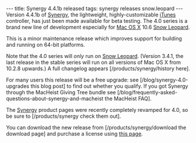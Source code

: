 ---
title: Synergy 4.4.1b released
tags: synergy releases snow.leopard
---
Version 4.4.1b of [[Synergy]], the lightweight, highly-customizable [[iTunes]] controller, has just been made available for beta testing. The 4.0 series is a brand new line of development especially for [[Mac OS X]] 10.6 [[Snow Leopard]].

This is a minor maintenance release which improves support for building and running on 64-bit platforms.

Note that the 4.0 series will ''only'' run on [[Snow Leopard]]. (Version 3.4.1, the last release in the stable series will run on all versions of Mac OS X from 10.2.8 upwards.) A full changelog appears [/products/synergy/history here].

For many users this release will be a free upgrade: see [/blog/synergy-4.0-upgrades this blog post] to find out whether you qualify. If you got Synergy through the MacHeist Giving Tree bundle see  [/blog/frequently-asked-questions-about-synergy-and-macheist the MacHeist FAQ].

The [[Synergy]] product pages were recently completely revamped for 4.0, so be sure to [/products/synergy check them out].

You can download the new release from [/products/synergy/download the download page] and purchase a license using [https://secure.wincent.com/a/products/synergy-classic/purchase/ this page].
